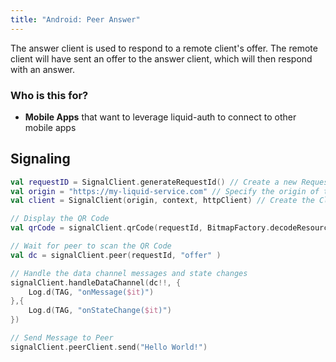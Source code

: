 ```yaml
---
title: "Android: Peer Answer"
---
```


The answer client is used to respond to a remote client's offer.
The remote client will have sent an offer to the answer client, which will then respond with an answer.

### Who is this for?

- **Mobile Apps** that want to leverage liquid-auth to connect to other mobile apps

## Signaling

```kotlin
val requestID = SignalClient.generateRequestId() // Create a new Request ID
val origin = "https://my-liquid-service.com" // Specify the origin of the service
val client = SignalClient(origin, context, httpClient) // Create the Client

// Display the QR Code
val qrCode = signalClient.qrCode(requestId, BitmapFactory.decodeResource(getResources(), R.mipmap.ic_launcher_round))

// Wait for peer to scan the QR Code
val dc = signalClient.peer(requestId, "offer" )

// Handle the data channel messages and state changes
signalClient.handleDataChannel(dc!!, {
    Log.d(TAG, "onMessage($it)")
},{
    Log.d(TAG, "onStateChange($it)")
})

// Send Message to Peer
signalClient.peerClient.send("Hello World!")
```
